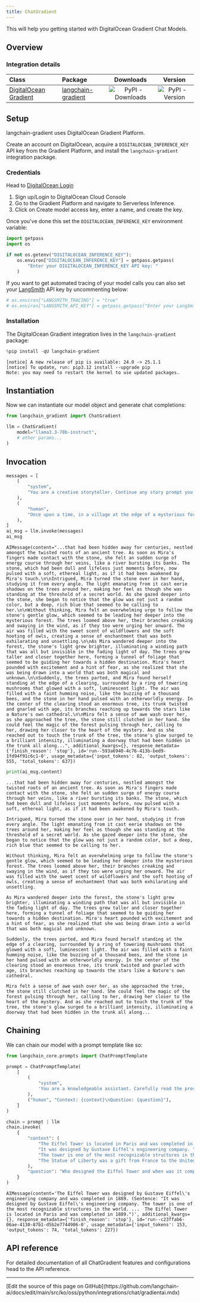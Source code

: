 ```yaml
---
title: ChatGradient
---
```


This will help you getting started with DigitalOcean Gradient Chat Models.

## Overview

### Integration details

| Class | Package | Downloads | Version |
| :--- | :--- | :---: | :---: |
| [DigitalOcean Gradient](https://python.langchain.com/docs/api_reference/llms/langchain_gradient.llms.LangchainGradient/) | [langchain-gradient](https://python.langchain.com/docs/api_reference/langchain-gradient_api_reference/) | ![PyPI - Downloads](https://img.shields.io/pypi/dm/langchain-gradient?style=flat-square&label=%20) | ![PyPI - Version](https://img.shields.io/pypi/v/langchain-gradient?style=flat-square&label=%20) |

## Setup

langchain-gradient uses DigitalOcean Gradient Platform.

Create an account on DigitalOcean, acquire a `DIGITALOCEAN_INFERENCE_KEY` API key from the Gradient Platform, and install the `langchain-gradient` integration package.

### Credentials

Head to [DigitalOcean Login](https://cloud.digitalocean.com/login)

1. Sign up/Login to DigitalOcean Cloud Console
2. Go to the Gradient Platform and navigate to Serverless Inference.
3. Click on Create model access key, enter a name, and create the key.

Once you've done this set the `DIGITALOCEAN_INFERENCE_KEY` environment variable:

```python
import getpass
import os

if not os.getenv("DIGITALOCEAN_INFERENCE_KEY"):
    os.environ["DIGITALOCEAN_INFERENCE_KEY"] = getpass.getpass(
        "Enter your DIGITALOCEAN_INFERENCE_KEY API key: "
    )
```

If you want to get automated tracing of your model calls you can also set your [LangSmith](https://docs.smith.langchain.com/) API key by uncommenting below:

```python
# os.environ["LANGSMITH_TRACING"] = "true"
# os.environ["LANGSMITH_API_KEY"] = getpass.getpass("Enter your LangSmith API key: ")
```

### Installation

The DigitalOcean Gradient integration lives in the `langchain-gradient` package:

```python
%pip install -qU langchain-gradient
```

```output
[notice] A new release of pip is available: 24.0 -> 25.1.1
[notice] To update, run: pip3.12 install --upgrade pip
Note: you may need to restart the kernel to use updated packages.
```

## Instantiation

Now we can instantiate our model object and generate chat completions:

```python
from langchain_gradient import ChatGradient

llm = ChatGradient(
    model="llama3.3-70b-instruct",
    # other params...
)
```

## Invocation

```python
messages = [
    (
        "system",
        "You are a creative storyteller. Continue any story prompt you receive in an engaging and imaginative way.",
    ),
    (
        "human",
        "Once upon a time, in a village at the edge of a mysterious forest, a young girl named Mira found a glowing stone...",
    ),
]
ai_msg = llm.invoke(messages)
ai_msg
```

```output
AIMessage(content="...that had been hidden away for centuries, nestled amongst the twisted roots of an ancient tree. As soon as Mira's fingers made contact with the stone, she felt an sudden surge of energy course through her veins, like a river bursting its banks. The stone, which had been dull and lifeless just moments before, now pulsed with a soft, ethereal light, as if it had been awakened by Mira's touch.\n\nIntrigued, Mira turned the stone over in her hand, studying it from every angle. The light emanating from it cast eerie shadows on the trees around her, making her feel as though she was standing at the threshold of a secret world. As she gazed deeper into the stone, she began to notice that the glow was not just a random color, but a deep, rich blue that seemed to be calling to her.\n\nWithout thinking, Mira felt an overwhelming urge to follow the stone's gentle glow, which seemed to be leading her deeper into the mysterious forest. The trees loomed above her, their branches creaking and swaying in the wind, as if they too were urging her onward. The air was filled with the sweet scent of wildflowers and the soft hooting of owls, creating a sense of enchantment that was both exhilarating and unsettling.\n\nAs Mira wandered deeper into the forest, the stone's light grew brighter, illuminating a winding path that was all but invisible in the fading light of day. The trees grew taller and closer together here, forming a tunnel of foliage that seemed to be guiding her towards a hidden destination. Mira's heart pounded with excitement and a hint of fear, as she realized that she was being drawn into a world that was both magical and unknown.\n\nSuddenly, the trees parted, and Mira found herself standing at the edge of a clearing, surrounded by a ring of towering mushrooms that glowed with a soft, luminescent light. The air was filled with a faint humming noise, like the buzzing of a thousand bees, and the stone in her hand pulsed with an otherworldly energy. In the center of the clearing stood an enormous tree, its trunk twisted and gnarled with age, its branches reaching up towards the stars like a Nature's own cathedral.\n\nMira felt a sense of awe wash over her, as she approached the tree, the stone still clutched in her hand. She could feel the magic of the forest pulsing through her, calling to her, drawing her closer to the heart of the mystery. And as she reached out to touch the trunk of the tree, the stone's glow surged to a brilliant intensity, illuminating a doorway that had been hidden in the trunk all along...", additional_kwargs={}, response_metadata={'finish_reason': 'stop'}, id='run--593a6940-4c76-413b-bed9-1fd94f91c6c1-0', usage_metadata={'input_tokens': 82, 'output_tokens': 555, 'total_tokens': 637})
```

```python
print(ai_msg.content)
```

```output
...that had been hidden away for centuries, nestled amongst the twisted roots of an ancient tree. As soon as Mira's fingers made contact with the stone, she felt an sudden surge of energy course through her veins, like a river bursting its banks. The stone, which had been dull and lifeless just moments before, now pulsed with a soft, ethereal light, as if it had been awakened by Mira's touch.

Intrigued, Mira turned the stone over in her hand, studying it from every angle. The light emanating from it cast eerie shadows on the trees around her, making her feel as though she was standing at the threshold of a secret world. As she gazed deeper into the stone, she began to notice that the glow was not just a random color, but a deep, rich blue that seemed to be calling to her.

Without thinking, Mira felt an overwhelming urge to follow the stone's gentle glow, which seemed to be leading her deeper into the mysterious forest. The trees loomed above her, their branches creaking and swaying in the wind, as if they too were urging her onward. The air was filled with the sweet scent of wildflowers and the soft hooting of owls, creating a sense of enchantment that was both exhilarating and unsettling.

As Mira wandered deeper into the forest, the stone's light grew brighter, illuminating a winding path that was all but invisible in the fading light of day. The trees grew taller and closer together here, forming a tunnel of foliage that seemed to be guiding her towards a hidden destination. Mira's heart pounded with excitement and a hint of fear, as she realized that she was being drawn into a world that was both magical and unknown.

Suddenly, the trees parted, and Mira found herself standing at the edge of a clearing, surrounded by a ring of towering mushrooms that glowed with a soft, luminescent light. The air was filled with a faint humming noise, like the buzzing of a thousand bees, and the stone in her hand pulsed with an otherworldly energy. In the center of the clearing stood an enormous tree, its trunk twisted and gnarled with age, its branches reaching up towards the stars like a Nature's own cathedral.

Mira felt a sense of awe wash over her, as she approached the tree, the stone still clutched in her hand. She could feel the magic of the forest pulsing through her, calling to her, drawing her closer to the heart of the mystery. And as she reached out to touch the trunk of the tree, the stone's glow surged to a brilliant intensity, illuminating a doorway that had been hidden in the trunk all along...
```

## Chaining

We can chain our model with a prompt template like so:

```python
from langchain_core.prompts import ChatPromptTemplate

prompt = ChatPromptTemplate(
    [
        (
            "system",
            'You are a knowledgeable assistant. Carefully read the provided context and answer the user\'s question. If the answer is present in the context, cite the relevant sentence. If not, reply with "Not found in context."',
        ),
        ("human", "Context: {context}\nQuestion: {question}"),
    ]
)

chain = prompt | llm
chain.invoke(
    {
        "context": (
            "The Eiffel Tower is located in Paris and was completed in 1889. "
            "It was designed by Gustave Eiffel's engineering company. "
            "The tower is one of the most recognizable structures in the world. "
            "The Statue of Liberty was a gift from France to the United States."
        ),
        "question": "Who designed the Eiffel Tower and when was it completed?",
    }
)
```

```output
AIMessage(content='The Eiffel Tower was designed by Gustave Eiffel\'s engineering company and was completed in 1889. (Sentence: "It was designed by Gustave Eiffel\'s engineering company. The tower is one of the most recognizable structures in the world. ...  The Eiffel Tower is located in Paris and was completed in 1889.")', additional_kwargs={}, response_metadata={'finish_reason': 'stop'}, id='run--c23ffab6-06ae-4130-87b1-d5b2e7744906-0', usage_metadata={'input_tokens': 153, 'output_tokens': 74, 'total_tokens': 227})
```

## API reference

For detailed documentation of all ChatGradient features and configurations head to the API reference.

---

<Callout icon="pen-to-square" iconType="regular">
  [Edit the source of this page on GitHub](https://github.com/langchain-ai/docs/edit/main/src/ko/oss/python/integrations/chat/gradientai.mdx)
</Callout>
